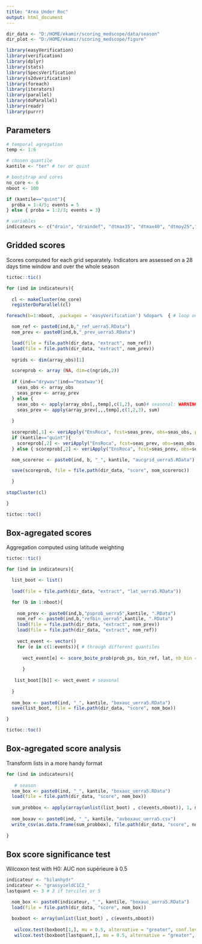 ```yaml
---
title: "Area Under Roc"
output: html_document
---
```


```r

dir_data <- "D:/HOME/ekamir/scoring_medscope/data/season" 
dir_plot <- "D:/HOME/ekamir/scoring_medscope/figure" 

library(easyVerification)
library(verification)
library(dplyr)
library(stats)
library(SpecsVerification)
library(s2dverification)
library(foreach)
library(iterators)
library(parallel)
library(doParallel)
library(readr)
library(purrr)

```

## Parameters 

```r

# temporal agregation
temp <- 1:6

# chosen quantile
kantile <- "ter" # ter or quint

# bootstrap and cores
no_core <- 6
nboot <- 100

if (kantile=="quint"){
  proba = 1:4/5; events = 5
} else { proba = 1:2/3; events = 3}

# variables
indicateurs <- c("drain", "draindef", "dtmax35", "dtmax40", "dtmoy25","drywav", "heatwav") 

```
                                            
## Gridded scores

Scores computed for each grid separately.
Indicators are assessed on a 28 days time window and over the whole season

```r

tictoc::tic()

for (ind in indicateurs){
  
  cl <- makeCluster(no_core)
  registerDoParallel(cl)

foreach(b=1:nboot, .packages = 'easyVerification') %dopar%  { # loop on bootstrap samples

  nom_ref <- paste0(ind,b,"_ref_uerra5.RData")
  nom_prev <- paste0(ind,b,"_prev_uerra5.RData")

  load(file = file.path(dir_data, "extract", nom_ref))
  load(file = file.path(dir_data, "extract", nom_prev))
  
  ngrids <- dim(array_obs)[1]

  scoreprob <- array (NA, dim=c(ngrids,2))
    
  if (ind=="drywav"|ind=="heatwav"){
    seas_obs <- array_obs
    seas_prev <- array_prev
  } else {
    seas_obs <- apply(array_obs[,,temp],c(1,2), sum)# seasonal: WARNING WITH AGREGATION METHOD!!!!
    seas_prev <- apply(array_prev[,,,temp],c(1,2,3), sum)
    
  }
  
  scoreprob[,1] <- veriApply("EnsRoca", fcst=seas_prev, obs=seas_obs, prob=proba, parallel = TRUE)$cat1 
  if (kantile=="quint"){
    scoreprob[,2] <- veriApply("EnsRoca", fcst=seas_prev, obs=seas_obs, prob=proba, parallel = TRUE)$cat5
  } else { scoreprob[,2] <- veriApply("EnsRoca", fcst=seas_prev, obs=seas_obs, prob=proba, parallel = TRUE)$cat3 }

  nom_scoreroc <- paste0(ind, b, "_", kantile, "aucgrid_uerra5.RData")

  save(scoreprob, file = file.path(dir_data, "score", nom_scoreroc))

  }
  
stopCluster(cl)

}

tictoc::toc()

```

## Box-agregated scores

Aggregation computed using latitude weighting   

```r

tictoc::tic()

for (ind in indicateurs){

  list_boot <- list()
  
  load(file = file.path(dir_data, "extract", "lat_uerra5.RData"))

  for (b in 1:nboot){
    
    nom_prev <- paste0(ind,b,"psprob_uerra5",kantile, ".RData")    
    nom_ref <- paste0(ind,b,"refbin_uerra5",kantile, ".RData")
    load(file = file.path(dir_data, "extract", nom_prev))
    load(file = file.path(dir_data, "extract", nom_ref))
    
    vect_event <- vector()
    for (e in c(1:events)){ # through different quantiles
      
      vect_event[e] <- score_boite_prob(prob_ps, bin_ref, lat, nb_bin = 10, e)$AUC # seasonal 
  
      }
 
   list_boot[[b]] <- vect_event # seasonal 
  
  }
 
  nom_box <- paste0(ind, "_", kantile, "boxauc_uerra5.RData")
  save(list_boot, file = file.path(dir_data, "score", nom_box))

}

tictoc::toc()

```


## Box-agregated score analysis

Transform lists in a more handy format

```r

for (ind in indicateurs){
  
   # season
  nom_box <- paste0(ind, "_", kantile, "boxauc_uerra5.RData")
  load(file = file.path(dir_data, "score", nom_box))
  
  sum_probbox <- apply(array(unlist(list_boot) , c(events,nboot)), 1, mean, na.rm = T)
  
  nom_boxav <- paste0(ind, "_", kantile, "avboxauc_uerra5.csv")
  write_csv(as.data.frame(sum_probbox), file.path(dir_data, "score", nom_boxav))
  
}

```

## Box score significance test

Wilcoxon test with H0: AUC non supérieure à 0.5

```r
indicateur <- "bilanhydr"
indicateur <- "grassyieldC1C2_"
lastquant <- 3 # 3 if terciles or 5

  nom_box <- paste0(indicateur, "_", kantile, "boxauc_uerra5.RData")
  load(file = file.path(dir_data, "score", nom_box))
  
  boxboot <- array(unlist(list_boot) , c(events,nboot))
  
   wilcox.test(boxboot[1,], mu = 0.5, alternative = "greater", conf.level = 0.95, na.action = na.omit)$p.value
   wilcox.test(boxboot[lastquant,], mu = 0.5, alternative = "greater", conf.level = 0.95, na.action = na.omit)$p.value


```
